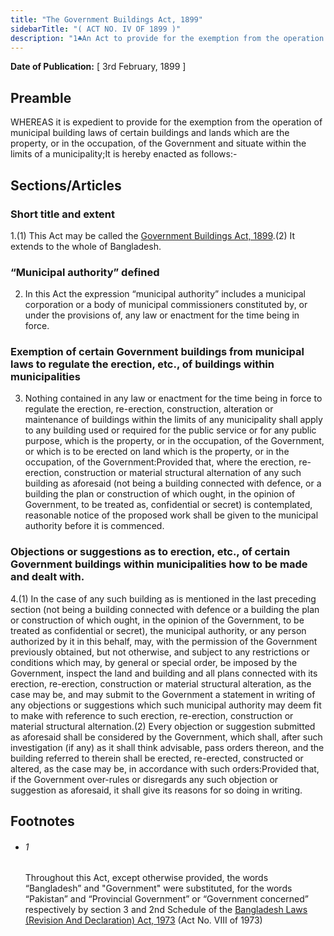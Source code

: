 ```yaml
---
title: "The Government Buildings Act, 1899"
sidebarTitle: "( ACT NO. IV OF 1899 )"
description: "1♣An Act to provide for the exemption from the operation of municipal building laws of certain buildings and lands which are the property, or in the occupation, of the Government and situate within the limits of a municipality."
---
```


**Date of Publication:** [ 3rd February, 1899 ]

## Preamble

WHEREAS it is expedient to provide for the exemption from the operation of municipal building laws of certain buildings and lands which are the property, or in the occupation, of the Government and situate within the limits of a municipality;It is hereby enacted as follows:-

## Sections/Articles

### Short title and extent

1.(1) This Act may be called the [Government Buildings Act, 1899](/act-78.html "Government Buildings Act, 1899").(2) It extends to the whole of Bangladesh.

### “Municipal authority” defined

2. In this Act the expression “municipal authority” includes a municipal corporation or a body of municipal commissioners constituted by, or under the provisions of, any law or enactment for the time being in force.

### Exemption of certain Government buildings from municipal laws to regulate the erection, etc., of buildings within municipalities

3. Nothing contained in any law or enactment for the time being in force to regulate the erection, re-erection, construction, alteration or maintenance of buildings within the limits of any municipality shall apply to any building used or required for the public service or for any public purpose, which is the property, or in the occupation, of the Government, or which is to be erected on land which is the property, or in the occupation, of the Government:Provided that, where the erection, re-erection, construction or material structural alternation of any such building as aforesaid (not being a building connected with defence, or a building the plan or construction of which ought, in the opinion of Government, to be treated as, confidential or secret) is contemplated, reasonable notice of the proposed work shall be given to the municipal authority before it is commenced.

### Objections or suggestions as to erection, etc., of certain Government buildings within municipalities how to be made and dealt with.

4.(1) In the case of any such building as is mentioned in the last preceding section (not being a building connected with defence or a building the plan or construction of which ought, in the opinion of the Government, to be treated as confidential or secret), the municipal authority, or any person authorized by it in this behalf, may, with the permission of the Government previously obtained, but not otherwise, and subject to any restrictions or conditions which may, by general or special order, be imposed by the Government, inspect the land and building and all plans connected with its erection, re-erection, construction or material structural alteration, as the case may be, and may submit to the Government a statement in writing of any objections or suggestions which such municipal authority may deem fit to make with reference to such erection, re-erection, construction or material structural alternation.(2) Every objection or suggestion submitted as aforesaid shall be considered by the Government, which shall, after such investigation (if any) as it shall think advisable, pass orders thereon, and the building referred to therein shall be erected, re-erected, constructed or altered, as the case may be, in accordance with such orders:Provided that, if the Government over-rules or disregards any such objection or suggestion as aforesaid, it shall give its reasons for so doing in writing.

## Footnotes

- ###### 1

  Throughout this Act, except otherwise provided, the words “Bangladesh” and "Government" were substituted, for the words “Pakistan” and “Provincial Government” or “Government concerned” respectively by section 3 and 2nd Schedule of the [Bangladesh Laws (Revision And Declaration) Act, 1973](/act-430.html "Bangladesh Laws (Revision And Declaration) Act, 1973") (Act No. VIII of 1973)
